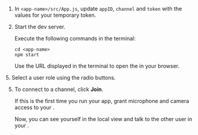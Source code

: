 <PlatformWrapper platform="web">

1.  In `<app-name>/src/App.js`, update `appID`, `channel` and `token` with the values for your temporary token.

2.  Start the dev server.

    Execute the following commands in the terminal:

    ``` terminal
    cd <app-name>
    npm start
    ```

    Use the URL displayed in the terminal to open the <Vpl k="CLIENT" /> in your browser.

<ProductWrapper product="interactive-live-streaming">
5. Select a user role using the radio buttons.
</ProductWrapper>

5.  To connect to a channel, click **Join**.

    If this is the first time you run your app, grant microphone and camera access to your <Vpl k="CLIENT" />.

    Now, you can see yourself in the local view and talk to the other user in your <Vpl k="CLIENT" />.
</PlatformWrapper>
